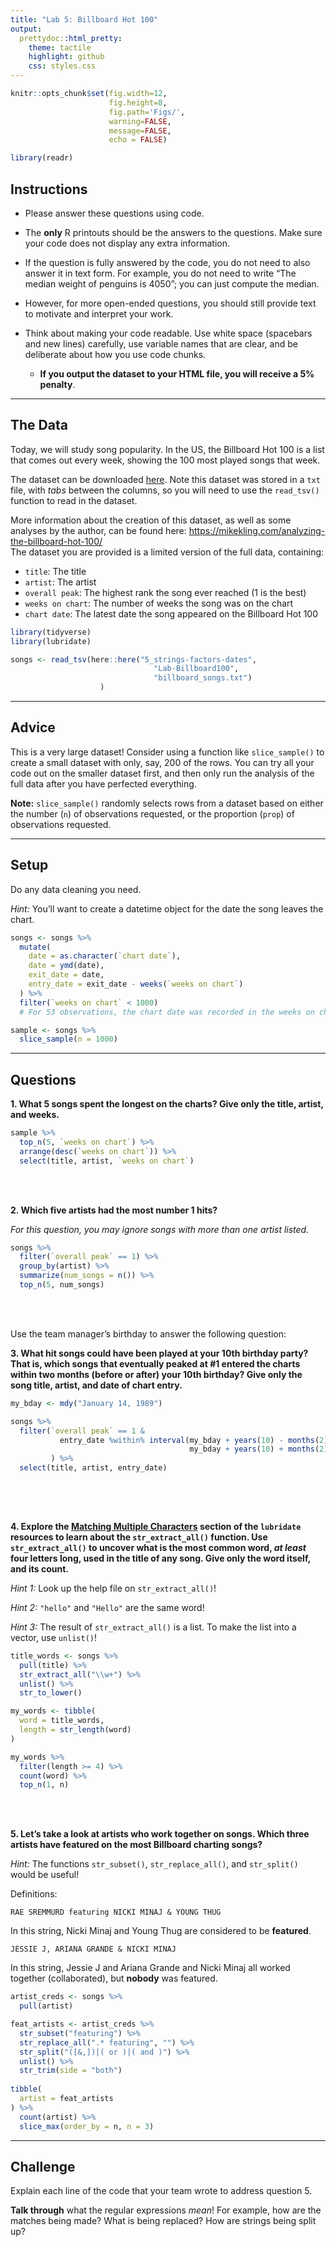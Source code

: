 ```yaml
---
title: "Lab 5: Billboard Hot 100"
output:
  prettydoc::html_pretty:
    theme: tactile
    highlight: github
    css: styles.css
---
```


```r
knitr::opts_chunk$set(fig.width=12,
                      fig.height=8, 
                      fig.path='Figs/',
                      warning=FALSE,
                      message=FALSE, 
                      echo = FALSE)

library(readr)
```


## Instructions

* Please answer these questions using code.

* The **only** R printouts should be the answers to the questions. Make sure
your code does not display any extra information.

* If the question is fully answered by the code, you do not need to also answer
it in text form.  For example, you do not need to write "The median weight of
penguins is 4050"; you can just compute the median.

* However, for more open-ended questions, you should still provide text to
motivate and interpret your work.

* Think about making your code readable.  Use white space (spacebars and new
lines) carefully, use variable names that are clear, and be deliberate about
how you use code chunks.
  * **If you output the dataset to your HTML file, you will receive a 
  5% penalty**. 
  
---

## The Data

Today, we will study song popularity.  In the US, the Billboard Hot 100 is a
list that comes out every week, showing the 100 most played songs that week.

The dataset can be downloaded 
[here](https://app.box.com/s/luiqkrrkds2q6l2xvppzwx5nejgpbgin). Note this
dataset was stored in a `txt` file, with *tabs* between the columns, so you will
need to use the `read_tsv()` function to read in the dataset. 

More information about the creation of this dataset, as well as some analyses by
the author, can be found here: [https://mikekling.com/analyzing-the-billboard-hot-100/](https://mikekling.com/analyzing-the-billboard-hot-100/)  
The dataset you are provided is a limited version of the full data, containing:

- `title`: The title
- `artist`: The artist
- `overall peak`: The highest rank the song ever reached (1 is the best)
- `weeks on chart`: The number of weeks the song was on the chart
- `chart date`: The latest date the song appeared on the Billboard Hot 100


```r
library(tidyverse)
library(lubridate)
```

```r
songs <- read_tsv(here::here("5_strings-factors-dates",
                                "Lab-Billboard100",
                                "billboard_songs.txt")
                    )
```

---

## Advice

This is a very large dataset!  Consider using a function like `slice_sample()`
to create a small dataset with only, say, 200 of the rows.  You can try all your
code out on the smaller dataset first, and then only run the analysis of the 
full data after you have perfected everything.

**Note:** `slice_sample()` randomly selects rows from a dataset based on either
the number (`n`) of observations requested, or the proportion (`prop`) of 
observations requested. 

---

## Setup

Do any data cleaning you need.

*Hint:* You'll want to create a datetime object for the date the song leaves the
chart.

```r
songs <- songs %>% 
  mutate(
    date = as.character(`chart date`),
    date = ymd(date), 
    exit_date = date,
    entry_date = exit_date - weeks(`weeks on chart`)
  ) %>% 
  filter(`weeks on chart` < 1000)
  # For 53 observations, the chart date was recorded in the weeks on chart column

sample <- songs %>% 
  slice_sample(n = 1000)

```

---

## Questions

__1. What 5 songs spent the longest on the charts?  Give only the title, artist, 
and weeks.__

```r
sample %>% 
  top_n(5, `weeks on chart`) %>%
  arrange(desc(`weeks on chart`)) %>%
  select(title, artist, `weeks on chart`)
```

</br>
</br>

__2. Which five artists had the most number 1 hits?__

*For this question, you may ignore songs with more than one artist listed.*

```r
songs %>% 
  filter(`overall peak` == 1) %>%
  group_by(artist) %>%
  summarize(num_songs = n()) %>%
  top_n(5, num_songs)

```

</br>
</br>

Use the team manager's birthday to answer the following question: 

__3. What hit songs could have been played at your 10th birthday party?  That
is, which songs that **eventually** peaked at #1  **entered** the charts within
two months (before or after) your 10th birthday?  Give only the song title,
artist, and date of chart entry.__


```r
my_bday <- mdy("January 14, 1989")

songs %>% 
  filter(`overall peak` == 1 & 
           entry_date %within% interval(my_bday + years(10) - months(2),
                                        my_bday + years(10) + months(2))
         ) %>%
  select(title, artist, entry_date)
  
```

</br>
</br>

__4. Explore the [Matching Multiple Characters](https://stringr.tidyverse.org/articles/regular-expressions.html#matching-multiple-characters) section of the `lubridate` resources to learn about the 
`str_extract_all()` function. Use `str_extract_all()` to uncover what is the
most common word, *at least* four letters long, used in the title of any song.
Give only the word itself, and its count.__

*Hint 1:* Look up the help file on `str_extract_all()`! 

*Hint 2:* `"hello"` and `"Hello"` are the same word!  

*Hint 3:* The result of `str_extract_all()` is a list. To make the list into a 
vector, use `unlist()`! 

```r
title_words <- songs %>%
  pull(title) %>%
  str_extract_all("\\w+") %>%
  unlist() %>%
  str_to_lower()

my_words <- tibble(
  word = title_words,
  length = str_length(word)
)

my_words %>%
  filter(length >= 4) %>%
  count(word) %>%
  top_n(1, n)
```

</br>
</br>

__5. Let's take a look at artists who work together on songs. Which three 
artists have **featured** on the most Billboard charting songs?__  

*Hint:* The functions `str_subset()`, `str_replace_all()`, and `str_split()`
would be useful! 

Definitions:
```
RAE SREMMURD featuring NICKI MINAJ & YOUNG THUG
```
In this string, Nicki Minaj and Young Thug are considered to be **featured**.
```
JESSIE J, ARIANA GRANDE & NICKI MINAJ
```
In this string, Jessie J and Ariana Grande and Nicki Minaj all worked 
together (collaborated), but **nobody** was featured.



```r
artist_creds <- songs %>%
  pull(artist)

feat_artists <- artist_creds %>% 
  str_subset("featuring") %>% 
  str_replace_all(".* featuring", "") %>%
  str_split("([&,])|( or )|( and )") %>%
  unlist() %>%
  str_trim(side = "both")
  
tibble(
  artist = feat_artists
) %>%
  count(artist) %>%
  slice_max(order_by = n, n = 3)

```

---

## Challenge

Explain each line of the code that your team wrote to address question 5.  

**Talk through** what the regular expressions *mean*! For example, how are the
matches being made? What is being replaced? How are strings being split up? 